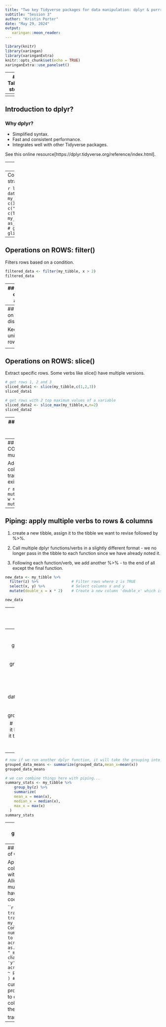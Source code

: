 ```yaml
---
title: "Two key Tidyverse packages for data manipulation: dplyr & purrr"
subtitle: "Session 3"
author: "Kristin Porter"
date: "May 29, 2024"
output:
   xaringan::moon_reader:
---
```


<!-- Add CSS in a style block -->
<style>
.two-columns {
  display: flex;
}
.column {
  flex: 1;
  padding: 10px;
}
</style>

<style>
  .centered {
    display: flex;
    justify-content: center; /* Horizontal centering */
    align-items: center;    /* Vertical centering */
    height: 100vh;         /* Full height of the viewport */
  }
</style>

```r
library(knitr)
library(xaringan)
library(xaringanExtra)
knitr::opts_chunk$set(echo = TRUE)
xaringanExtra::use_panelset()
```

---
## Taking stock

**`tidyverse`**: a collection of R packages designed around a set of data structures that make it easier to manipulate, analyze and visualize data consisently and predictably. 

<div class="two-columns">
  <div class="column">
    <!-- First column  -->

#### Session 1: 
- list of `tidyverse` packages
- reading in & writing out data with `tidyverse` functions
- manipulating & summarizing data with `dplyr`

#### Session 2: 
- statistical summaries with `dplyr` (& base R)
- data visualization with `ggplot2` (& base R)
  </div>
  <div class="column">
    <!-- Second column -->
#### Session 3: 
- Review of manipulating & summarizing data with `dplyr`
- Expanding this with `purrr` (with similarities to `apply()` from Session 2)
- Practice & questions

#### Session 4: (if time)
- Review of `ggplot2` for data viz
- Intro to `gt` for tables
- More practice & questions w/ exercise
  </div>
</div>
```
```
```
---
<div class="centered">
  <h1>dplyr</h1>
</div>

---
## Introduction to dplyr?

### Why dplyr?
-   Simplified syntax.
-   Fast and consistent performance.
-   Integrates well with other Tidyverse packages.

See this online resource[https://dplyr.tidyverse.org/reference/index.html].

---
## Basic dplyr functions

The `dplyr` package has a wide range of functions (or "verbs") for manipulating data frames or "tibbles" in a user-friendly way.

**What is a tibble?** Tibbles are data frames that are adjusted to work better with the Tidyverse. Most functions work seamlessly with both data frames and tibbles. However, there are some differences in behavior and output format between data frames and tibbles:

- **Printing:** Tibbles have a more readable print method, showing only the first 10 rows and all the columns that fit on the screen, whereas data frames print all rows by default.
- **Column Data Types:** Tibbles preserve column data types more consistently than data frames, which sometimes convert character vectors to factors by default.
- **Subsetting:** Tibbles provide more consistent behavior when subsetting. For example, subsetting a single column of a tibble always returns a tibble, whereas for data frames, it returns a vector.
- **Performance:** There might be slight performance differences due to the internal optimizations in tibbles, but these are generally negligible for most use cases.

---
Converting a data frame to a tibble is straightforward: 

```r
library(dplyr)
# creating toy data frame & converting to tibble
my_data_frame <- data.frame(x = c(3,2,2,4,1,1), y = c("c","b","d","d","a","a"),
                            z = c(TRUE,FALSE,TRUE,FALSE,TRUE,TRUE))
my_tibble <- as_tibble(my_data_frame)
my_tibble
# glimpe of tibble
glimpse(my_tibble) #like str()
```

---
## Operations on ROWS: filter()

Filters rows based on a condition.

```r
filtered_data <- filter(my_tibble, x > 2)
filtered_data
```
---
## Operations on ROWS: arrange()

Reorders rows.

```r
arranged_data <- arrange(my_tibble, desc(x))
arranged_data
```

---
## Operations on ROWS: distinct()

Keeps unique/distinct rows.

<div class="two-columns">
  <div class="column">
    <!-- First column -->
```r
# remove rows that are
# duplicate across all columns
distinct_data <- distinct(my_tibble)
distinct_data
```      
  </div>
  <div class="column">
    <!-- Second column -->
```r

# remove duplicates of x
# keeping first row if different
distinct_x <- distinct(my_tibble,
              x, .keep_all = TRUE)
distinct_x
```
  </div>
</div>
```
```
```

---
## Operations on ROWS: slice()

Extract specific rows. Some verbs like slice() have multiple versions.

```r
# get rows 1, 2 and 3
sliced_data1 <- slice(my_tibble,c(1,2,3))
sliced_data1

# get rows with 2 top maximum values of a variable
sliced_data2 <- slice_max(my_tibble,x,n=2)
sliced_data2 
```


---
## Operations on COLUMNS: select()

Selects columns from a dataset.

```r
selected_data <- select(my_tibble, x, y)
selected_data
```

---
## Operations on COLUMNS: mutate()

Adds new columns or transforms existing ones.

```r
mutated_data <- mutate(my_tibble, w = x * 2)
mutated_data
```

---
## Piping: apply multiple verbs to rows & columns 

(1) create a new tibble, assign it to the tibble we want to revise followed by %\>%.

(2) Call multiple dplyr functions/verbs in a slightly different format - we no longer pass in the tibble to each function since we have already noted it.

(3) Following each function/verb, we add another %\>% - to the end of all except the final function.

```r
new_data <- my_tibble %>%
  filter(z) %>%               # Filter rows where z is TRUE
  select(x, y) %>%            # Select columns x and y
  mutate(double_x = x * 2)    # Create a new column 'double_x' which is twice the value of x

new_data
```

---
## Operations on GROUPS of ROWS: summarize()

Compute summary statistics across rows for designated columns.

```r
# compute the mean of x across all observations
summarize(my_tibble,mean_x=mean(x))

# we can also compute multiple summary statistics at one time:
summary_stats <- my_tibble %>%
  summarize(
    mean_x = mean(x),
    median_x = median(x),
    max_x = max(x)
  )
summary_stats
```

---
## Operations on GROUPS of ROWS: group_by()
Takes an existing tibble and converts it into a grouped tibble where operations are performed "by group."

```r
# just grouping data - by whether z is TRUE OR FALSE
grouped_data <- group_by(my_tibble,z)

# if we print our data, it looks the same, but it tells us it is grouped and how
grouped_data
```

---
```r

# now if we run another dplyr function, it will take the grouping into account
grouped_data_means <- summarize(grouped_data,mean_x=mean(x))
grouped_data_means 

# we can combine things here with piping...
summary_stats <- my_tibble %>%
    group_by(z) %>%
    summarize(
    mean_x = mean(x),
    median_x = median(x),
    max_x = max(x)
  )
summary_stats
```

---
Another example: use group_by with arrange to sort within groups. 

```r
# adding a variable for illustration
my_tibble_addw <- mutate(my_tibble, w = c(3,2,-4,0,1,-2))

# arranging tbl by descending order of w, by group defined by z
# notice it doesn't arrange by z
arranged_grouped_data <- my_tibble_addw %>%
    group_by(z) %>%
    arrange(desc(w))
arranged_grouped_data
```
---
## Operations on GROUPS of COLUMNS: across()

Apply functions to multiple columns. Particularly useful with mutate() & summarize(). Allows same operation on multiple columns without having to write repetitive code for each column.

```r
# Applying transformations
transformed_tibble <- my_tibble %>%
  mutate(
    # Convert logical columns to numeric (TRUE to 1, FALSE to 0)
    across(where(is.logical), as.numeric),
    # Append "_modified" to the character values in column 'y'
    across(where(is.character), ~ paste0(.x, "_modified"))
  )
      # Note: `.x` represents the current column being processed. It's a way to refer to each element of the column(s) you're applying the function to.

transformed_tibble
```

---
<div class="centered">
  <h1>purrr</h1>
</div>
---
## Why Use `purrr`?

- Simplifies repetitive tasks
- Increases code readability and maintainability
- Allows for more complex data transformations
- Facilitates handling nested data

---

## Core Functions

- `map()`: Applies a function to each element of a vector
- `map2()`: Applies a function to pairs of elements from two vectors
- `pmap()`: Applies a function to the elements of multiple vectors (list)
- `map_df()`: Returns the results as a data frame

---

## Simple Example: `map()`

```r
library(purrr)
# Example: Square each number in a vector
numbers <- list(1, 4, 9)
squared <- map(numbers, sqrt) # returns a list
print(squared)

# Example: Sum each vector
vectors <- list(c(1,1), c(4,4), c(9,9))
summed <- map(vectors, sum) # also returns a list
# We can turn the lists into vectors
unlist(summed)

```
---
## Example with multiple tibbles: map()

```r

# Example data frames with NA values
df1 <- tibble(a = c(1, 2, NA, 4), b = c(NA, 2, 3, 4))
df2 <- tibble(a = c(5, NA, 7, 8), b = c(9, 10, NA, NA))

# List of data frames
dfs <- list(df1, df2)

# Remove NA values from each data frame
cleaned_dfs <- map(dfs, na.omit)
```

---
## Simple example: map2()

```r

### Example: Check if Columns are Identical

# Example data frames
df1 <- tibble(a = 1:10, b = letters[1:10])
df2 <- tibble(a = 1:10, b = letters[1:10])

# List of data frames
dfs <- list(df1, df2)

# Check if columns in data frames are identical
identical_cols <- map2(dfs[[1]], dfs[[2]], identical)

print(identical_cols)
```
---
## Use case examples for purrr functions

`purrr` becomes powerful when combined with user-defined functions, which we will cover in the next session. 

Some example use cases: 
- apply a user defined transformation to multiple columns in a data set
- apply a set of checks, cleaning steps to multiple data sets
- run an analyses on multiple data sets (e.g. multiple outcomes, bootstrapping, Monte Carlo simulations)
- parallel processing 
